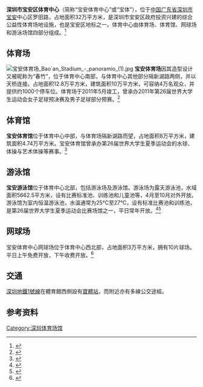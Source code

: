 '''深圳市宝安区体育中心'''（简称“宝安体育中心”或“宝体”），位于[[中国|中国]][[广东省|广东省]][[深圳市|深圳市]][[宝安区|宝安]]中心区罗田路，占地面积32万平方米，是深圳市宝安区政府投资兴建的综合公益性体育场地设施，也是宝安区地标之一。体育中心由体育场、体育馆、网球场和游泳场馆四部分组成。<ref>{{cite web|url=http://www.batyzx.com/aboutxx.aspx?id=1|title=深圳市宝安区体育中心简介|author=深圳市宝安区体育中心|language=zh-hans|deadurl=yes|archiveurl=https://web.archive.org/web/20160304213631/http://www.batyzx.com/aboutxx.aspx?id=1|archivedate=2016-03-04|access-date=2015-10-26}}</ref>

== 体育场 ==
[[File:宝安体育场_Bao`an_Stadium_-_panoramio_(1).jpg|thumb]]
{{Main|宝安体育场}}
'''宝安体育场'''因其造型设计又被昵称为“春竹”，位于体育中心南部，与体育中心其他部分隔新湖路两侧，并以天桥连接。占地面积12.8万平方米，建筑面积10万平方米，可容纳4万名观众，并提供约1000个停车位。体育场于2011年5月竣工，曾承办2011年第26届世界大学生运动会女子足球预决赛及男子足球部分预赛。<ref>{{cite web|url=http://www.batyzx.com/cgpz.aspx?id=4|title=深圳市宝安区体育中心-体育场|author=深圳市宝安区体育中心|language=zh-hans|deadurl=yes|archiveurl=https://web.archive.org/web/20160304132223/http://www.batyzx.com/cgpz.aspx?id=4|archivedate=2016-03-04|access-date=2015-10-26}}</ref>

== 体育馆 ==
{{Main|宝安体育馆}}
'''宝安体育馆'''位于体育中心中部，与体育场隔新湖路而望，占地面积8万平方米，建筑面积4.74万平方米。宝安体育馆曾承办第26届世界大学生夏季运动会的水球、体操与艺术体操等赛事。<ref>{{cite web|url=http://www.batyzx.com/cgpz.aspx?id=1|title=深圳市宝安区体育中心-体育馆|author=深圳市宝安区体育中心|language=zh-hans|deadurl=yes|archiveurl=https://web.archive.org/web/20160304131828/http://www.batyzx.com/cgpz.aspx?id=1|archivedate=2016-03-04|access-date=2015-10-26}}</ref>

== 游泳馆 ==
'''宝安游泳馆'''位于体育中心北部，包括游泳场及游泳馆。游泳场为露天游泳池，水域面积5662.5平方米，设有比赛标准池、训练池和儿童池等，4月至10月对外开放。游泳馆为室内恒温游泳池，水温通常为25℃至27℃，设有标准比赛池和训练池，是第26届世界大学生夏季运动会比赛场馆之一，平日常年开放。<ref>{{cite web|url=http://www.batyzx.com/cgpz.aspx?id=2|title=深圳市宝安区体育中心-游泳场馆|author=深圳市宝安区体育中心|language=zh-hans|deadurl=yes|archiveurl=https://web.archive.org/web/20160424152828/http://www.batyzx.com/cgpz.aspx?id=2|archivedate=2016-04-24|access-date=2015-10-26}}</ref><ref>{{cite web|url=http://www.sznews.com/zhuanti/content/2013-08/08/content_8394368.htm|title=宝安区体育中心游泳馆|publisher=深圳新闻网|language=zh-hans|access-date=2015-10-26|archive-url=https://web.archive.org/web/20170629035822/http://www.sznews.com/zhuanti/content/2013-08/08/content_8394368.htm|archive-date=2017-06-29|dead-url=yes}}</ref>

== 网球场 ==
宝安体育中心网球场位于体育中心西北部，占地面积3万平方米，拥有10片球场。平日上午免费开放，下午收费开放。<ref>{{cite web|url=http://www.batyzx.com/cgpz.aspx?id=5|title=深圳市宝安区体育中心-网球场|author=深圳市宝安区体育中心|language=zh-hans|deadurl=yes|archiveurl=https://web.archive.org/web/20160304214506/http://www.batyzx.com/cgpz.aspx?id=5|archivedate=2016-03-04|access-date=2015-10-26}}</ref>

== 交通 ==
[[深圳地鐵1號線|深圳地鐵1號線]]在體育館西側設有[[寶體站|寶體站]]，而附近亦有多線公交途經。

== 参考资料 ==
<references />

[[Category:深圳体育场馆|Category:深圳体育场馆]]